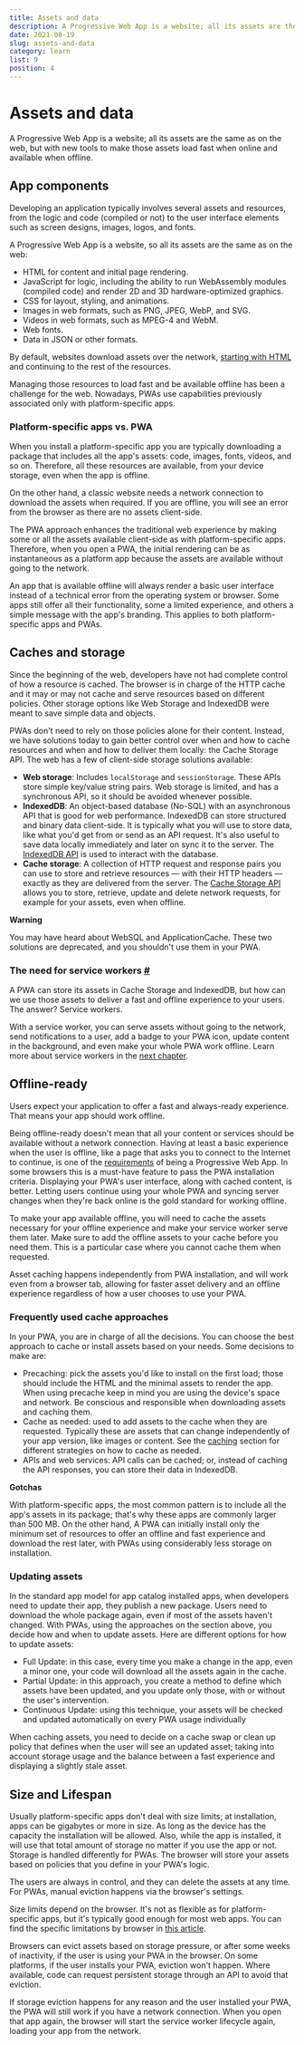 ```yaml
---
title: Assets and data
description: A Progressive Web App is a website; all its assets are the same as on the web, but with new tools to make those assets load fast when online
date: 2021-08-19
slug: assets-and-data
category: learn
list: 9
position: 4
---
```


# Assets and data

A Progressive Web App is a website; all its assets are the same as on the web, but with new tools to make those assets load fast when online and available when offline.

## App components

Developing an application typically involves several assets and resources, from the logic and code (compiled or not) to the user interface elements such as screen designs, images, logos, and fonts.

A Progressive Web App is a website, so all its assets are the same as on the web:

-   HTML for content and initial page rendering.
-   JavaScript for logic, including the ability to run WebAssembly modules (compiled code) and render 2D and 3D hardware-optimized graphics.
-   CSS for layout, styling, and animations.
-   Images in web formats, such as PNG, JPEG, WebP, and SVG.
-   Videos in web formats, such as MPEG-4 and WebM.
-   Web fonts.
-   Data in JSON or other formats.

By default, websites download assets over the network, [starting with HTML](https://developers.google.com/web/fundamentals/performance/critical-rendering-path) and continuing to the rest of the resources.

Managing those resources to load fast and be available offline has been a challenge for the web. Nowadays, PWAs use capabilities previously associated only with platform-specific apps.

### Platform-specific apps vs. PWA

When you install a platform-specific app you are typically downloading a package that includes all the app's assets: code, images, fonts, videos, and so on. Therefore, all these resources are available, from your device storage, even when the app is offline.

On the other hand, a classic website needs a network connection to download the assets when required. If you are offline, you will see an error from the browser as there are no assets client-side.

The PWA approach enhances the traditional web experience by making some or all the assets available client-side as with platform-specific apps. Therefore, when you open a PWA, the initial rendering can be as instantaneous as a platform app because the assets are available without going to the network.

An app that is available offline will always render a basic user interface instead of a technical error from the operating system or browser. Some apps still offer all their functionality, some a limited experience, and others a simple message with the app's branding. This applies to both platform-specific apps and PWAs.

## Caches and storage

Since the beginning of the web, developers have not had complete control of how a resource is cached. The browser is in charge of the HTTP cache and it may or may not cache and serve resources based on different policies. Other storage options like Web Storage and IndexedDB were meant to save simple data and objects.

PWAs don't need to rely on those policies alone for their content. Instead, we have solutions today to gain better control over when and how to cache resources and when and how to deliver them locally: the Cache Storage API. The web has a few of client-side storage solutions available:

-   **Web storage**: Includes `localStorage` and `sessionStorage`. These APIs store simple key/value string pairs. Web storage is limited, and has a synchronous API, so it should be avoided whenever possible.
-   **IndexedDB**: An object-based database (No-SQL) with an asynchronous API that is good for web performance. IndexedDB can store structured and binary data client-side. It is typically what you will use to store data, like what you'd get from or send as an API request. It's also useful to save data locally immediately and later on sync it to the server. The [IndexedDB API](https://developer.mozilla.org/docs/Web/API/IndexedDB_API) is used to interact with the database.
-   **Cache storage**: A collection of HTTP request and response pairs you can use to store and retrieve resources — with their HTTP headers — exactly as they are delivered from the server. The [Cache Storage API](https://developer.mozilla.org/docs/Web/API/CacheStorage) allows you to store, retrieve, update and delete network requests, for example for your assets, even when offline.

**Warning**

You may have heard about WebSQL and ApplicationCache. These two solutions are deprecated, and you shouldn't use them in your PWA.

### The need for service workers [#](#the-need-for-service-workers)

A PWA can store its assets in Cache Storage and IndexedDB, but how can we use those assets to deliver a fast and offline experience to your users. The answer? Service workers.

With a service worker, you can serve assets without going to the network, send notifications to a user, add a badge to your PWA icon, update content in the background, and even make your whole PWA work offline. Learn more about service workers in the [next chapter](/learn/learn-pwa/service-workers/).

## Offline-ready

Users expect your application to offer a fast and always-ready experience. That means your app should work offline.

Being offline-ready doesn't mean that all your content or services should be available without a network connection. Having at least a basic experience when the user is offline, like a page that asks you to connect to the Internet to continue, is one of the [requirements](https://web.dev/learn/pwa/getting-started/) of being a Progressive Web App. In some browsers this is a must-have feature to pass the PWA installation criteria. Displaying your PWA's user interface, along with cached content, is better. Letting users continue using your whole PWA and syncing server changes when they're back online is the gold standard for working offline.

To make your app available offline, you will need to cache the assets necessary for your offline experience and make your service worker serve them later. Make sure to add the offline assets to your cache before you need them. This is a particular case where you cannot cache them when requested.

Asset caching happens independently from PWA installation, and will work even from a browser tab, allowing for faster asset delivery and an offline experience regardless of how a user chooses to use your PWA.

### Frequently used cache approaches

In your PWA, you are in charge of all the decisions. You can choose the best approach to cache or install assets based on your needs. Some decisions to make are:

-   Precaching: pick the assets you'd like to install on the first load; those should include the HTML and the minimal assets to render the app. When using precache keep in mind you are using the device's space and network. Be conscious and responsible when downloading assets and caching them.
-   Cache as needed: used to add assets to the cache when they are requested. Typically these are assets that can change independently of your app version, like images or content. See the [caching](https://web.dev/learn/pwa/caching) section for different strategies on how to cache as needed.
-   APIs and web services: API calls can be cached; or, instead of caching the API responses, you can store their data in IndexedDB.

**Gotchas**

With platform-specific apps, the most common pattern is to include all the app's assets in its package; that's why these apps are commonly larger than 500 MB. On the other hand, A PWA can initially install only the minimum set of resources to offer an offline and fast experience and download the rest later, with PWAs using considerably less storage on installation.

### Updating assets

In the standard app model for app catalog installed apps, when developers need to update their app, they publish a new package. Users need to download the whole package again, even if most of the assets haven't changed. With PWAs, using the approaches on the section above, you decide how and when to update assets. Here are different options for how to update assets:

-   Full Update: in this case, every time you make a change in the app, even a minor one, your code will download all the assets again in the cache.
-   Partial Update: in this approach, you create a method to define which assets have been updated, and you update only those, with or without the user's intervention.
-   Continuous Update: using this technique, your assets will be checked and updated automatically on every PWA usage individually

When caching assets, you need to decide on a cache swap or clean up policy that defines when the user will see an updated asset; taking into account storage usage and the balance between a fast experience and displaying a slightly stale asset.

## Size and Lifespan

Usually platform-specific apps don't deal with size limits; at installation, apps can be gigabytes or more in size. As long as the device has the capacity the installation will be allowed. Also, while the app is installed, it will use that total amount of storage no matter if you use the app or not. Storage is handled differently for PWAs. The browser will store your assets based on policies that you define in your PWA's logic.

The users are always in control, and they can delete the assets at any time. For PWAs, manual eviction happens via the browser's settings.

Size limits depend on the browser. It's not as flexible as for platform-specific apps, but it's typically good enough for most web apps. You can find the specific limitations by browser in [this article](https://web.dev/storage-for-the-web/#how-much).

Browsers can evict assets based on storage pressure, or after some weeks of inactivity, if the user is using your PWA in the browser. On some platforms, if the user installs your PWA, eviction won't happen. Where available, code can request persistent storage through an API to avoid that eviction.

If storage eviction happens for any reason and the user installed your PWA, the PWA will still work if you have a network connection. When you open that app again, the browser will start the service worker lifecycle again, loading your app from the network.
